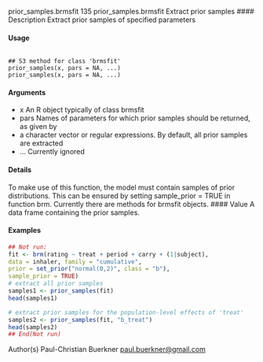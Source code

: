 prior_samples.brmsfit 135
prior_samples.brmsfit Extract prior samples
#### Description 
Extract prior samples of specified parameters

#### Usage
<pre><code>
## S3 method for class 'brmsfit'
prior_samples(x, pars = NA, ...)
prior_samples(x, pars = NA, ...)
</code></pre>

#### Arguments

* x An R object typically of class brmsfit
* pars Names of parameters for which prior samples should be returned, as given by
* a character vector or regular expressions. By default, all prior samples are extracted
* ... Currently ignored

#### Details
To make use of this function, the model must contain samples of prior distributions. This can be
ensured by setting sample_prior = TRUE in function brm. Currently there are methods for brmsfit
objects.
#### Value
A data frame containing the prior samples.

#### Examples
```r
## Not run:
fit <- brm(rating ~ treat + period + carry + (1|subject),
data = inhaler, family = "cumulative",
prior = set_prior("normal(0,2)", class = "b"),
sample_prior = TRUE)
# extract all prior samples
samples1 <- prior_samples(fit)
head(samples1)
```

```r
# extract prior samples for the population-level effects of 'treat'
samples2 <- prior_samples(fit, "b_treat")
head(samples2)
## End(Not run)
```


Author(s)
Paul-Christian Buerkner <paul.buerkner@gmail.com>
